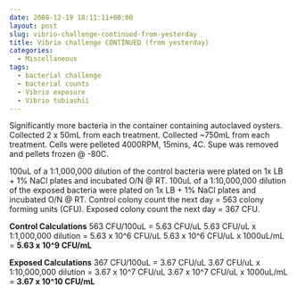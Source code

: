 ```yaml
---
date: 2008-12-19 18:11:11+00:00
layout: post
slug: vibrio-challenge-continued-from-yesterday
title: Vibrio challenge CONTINUED (from yesterday)
categories:
  - Miscellaneous
tags:
  - bacterial challenge
  - bacterial counts
  - Vibrio exposure
  - Vibrio tubiashii
---
```


Significantly more bacteria in the container containing autoclaved oysters. Collected 2 x 50mL from each treatment. Collected ~750mL from each treatment. Cells were pelleted 4000RPM, 15mins, 4C. Supe was removed and pellets frozen @ -80C.

100uL of a 1:1,000,000 dilution of the control bacteria were plated on 1x LB + 1% NaCl plates and incubated O/N @ RT. 100uL of a 1:10,000,000 dilution of the exposed bacteria were plated on 1x LB + 1% NaCl plates and incubated O/N @ RT. Control colony count the next day = 563 colony forming units (CFU). Exposed colony count the next day = 367 CFU.

**Control Calculations**
563 CFU/100uL = 5.63 CFU/uL
5.63 CFU/uL x 1:1,000,000 dilution = 5.63 x 10^6 CFU/uL
5.63 x 10^6 CFU/uL x 1000uL/mL = **5.63 x 10^9 CFU/mL**

**Exposed Calculations**
367 CFU/100uL = 3.67 CFU/uL
3.67 CFU/uL x 1:10,000,000 dilution = 3.67 x 10^7 CFU/uL
3.67 x 10^7 CFU/uL x 1000uL/mL = **3.67 x 10^10 CFU/mL**
